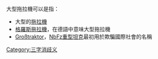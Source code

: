 大型拖拉機可以是指：
*大型的[[拖拉機|拖拉機]]
* [[格羅斯拖拉機|格羅斯拖拉機]]，在德語中意味大型拖拉機
*[[Großtraktor|Großtraktor]]，[[NbFz重型坦克|NbFz重型坦克]]最初用於欺騙國際社會的名稱

{{消歧義}}

[[Category:三字消歧义|Category:三字消歧义]]
